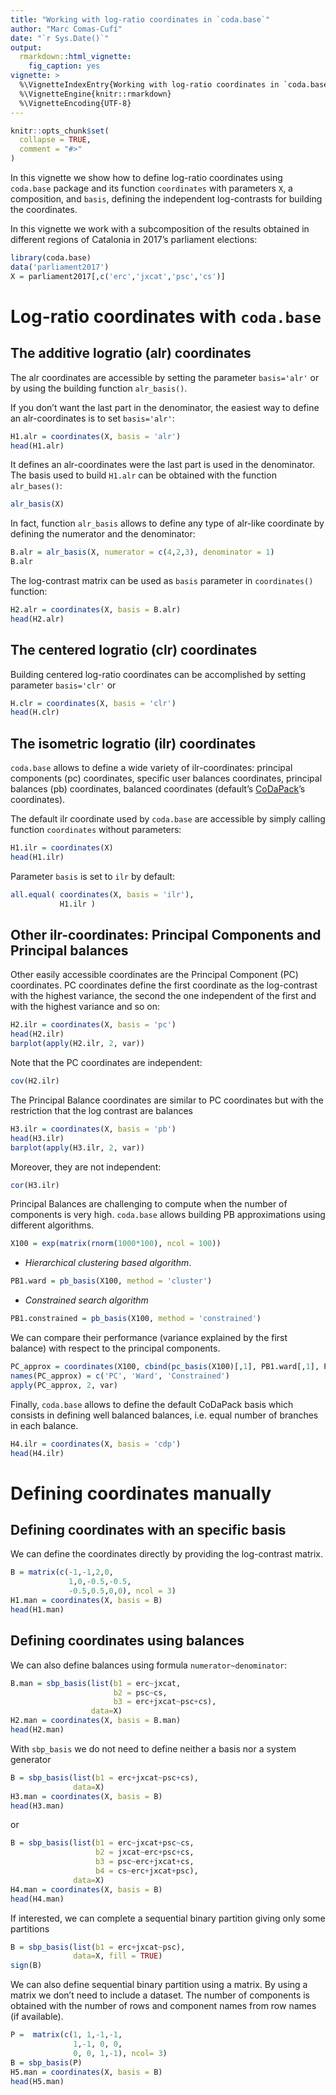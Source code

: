 ```yaml
---
title: "Working with log-ratio coordinates in `coda.base`"
author: "Marc Comas-Cufí"
date: "`r Sys.Date()`"
output:
  rmarkdown::html_vignette:
    fig_caption: yes
vignette: >
  %\VignetteIndexEntry{Working with log-ratio coordinates in `coda.base`}
  %\VignetteEngine{knitr::rmarkdown}
  %\VignetteEncoding{UTF-8}
---
```


```r
knitr::opts_chunk$set(
  collapse = TRUE,
  comment = "#>"
)
```

In this vignette we show how to define log-ratio coordinates using `coda.base` package and its function `coordinates` with parameters `X`, a composition, and `basis`, defining the independent log-contrasts for building the coordinates.

In this vignette we work with a subcomposition of the results obtained in different regions of Catalonia in 2017's parliament elections:

```r
library(coda.base)
data('parliament2017')
X = parliament2017[,c('erc','jxcat','psc','cs')]
```

# Log-ratio coordinates with `coda.base`

##  The additive logratio (alr) coordinates

The alr coordinates are accessible by setting the parameter `basis='alr'` or by using the building function `alr_basis()`.

If you don't want the last part in the denominator, the easiest way to define an alr-coordinates is to set `basis='alr'`:

```r
H1.alr = coordinates(X, basis = 'alr')
head(H1.alr)
```

It defines an alr-coordinates were the last part is used in the denominator. The basis used to build `H1.alr` can be obtained with the function `alr_bases()`:

```r
alr_basis(X)
```

In fact, function `alr_basis` allows to define any type of alr-like coordinate by defining the numerator and the denominator:

```r
B.alr = alr_basis(X, numerator = c(4,2,3), denominator = 1)
B.alr
```

The log-contrast matrix can be used as `basis` parameter in `coordinates()` function:

```r
H2.alr = coordinates(X, basis = B.alr)
head(H2.alr)
```

##  The centered logratio (clr) coordinates

Building centered log-ratio coordinates can be accomplished by setting parameter `basis='clr'` or 

```r
H.clr = coordinates(X, basis = 'clr')
head(H.clr)
```


## The isometric logratio (ilr) coordinates

`coda.base` allows to define a wide variety of ilr-coordinates: principal components (pc) coordinates, specific user balances coordinates, principal balances (pb) coordinates, balanced coordinates (default's [CoDaPack](https://imae.udg.edu/codapack/)'s coordinates).

The default ilr coordinate used by `coda.base` are accessible by simply calling function `coordinates` without parameters:

```r
H1.ilr = coordinates(X)
head(H1.ilr)
```

Parameter `basis` is set to `ilr` by default:

```r
all.equal( coordinates(X, basis = 'ilr'),
           H1.ilr )
```

## Other ilr-coordinates: Principal Components and Principal balances

Other easily accessible coordinates are the Principal Component (PC) coordinates. PC coordinates define the first coordinate as the log-contrast with the highest variance, the second the one independent of the first and with the highest variance and so on:

```r
H2.ilr = coordinates(X, basis = 'pc')
head(H2.ilr)
barplot(apply(H2.ilr, 2, var))
```

Note that the PC coordinates are independent:

```r
cov(H2.ilr)
```


The Principal Balance coordinates are similar to PC coordinates but with the restriction that the log contrast are balances 

```r
H3.ilr = coordinates(X, basis = 'pb')
head(H3.ilr)
barplot(apply(H3.ilr, 2, var))
```

Moreover, they are not independent:

```r
cor(H3.ilr)
```

Principal Balances are challenging to compute when the number of components is very high. `coda.base` allows building PB approximations using different algorithms.

```r
X100 = exp(matrix(rnorm(1000*100), ncol = 100))
```

* _Hierarchical clustering based algorithm_.

```r
PB1.ward = pb_basis(X100, method = 'cluster')
```

* _Constrained search algorithm_

```r
PB1.constrained = pb_basis(X100, method = 'constrained')
```

We can compare their performance (variance explained by the first balance) with respect to the principal components.

```r
PC_approx = coordinates(X100, cbind(pc_basis(X100)[,1], PB1.ward[,1], PB1.constrained[,1]))
names(PC_approx) = c('PC', 'Ward', 'Constrained')
apply(PC_approx, 2, var)
```

Finally, `coda.base` allows to define the default CoDaPack basis which consists in defining well balanced balances, i.e. equal number of branches in each balance.

```r
H4.ilr = coordinates(X, basis = 'cdp')
head(H4.ilr)
```

# Defining coordinates manually

## Defining coordinates with an specific basis

We can define the coordinates directly by providing the log-contrast matrix.

```r
B = matrix(c(-1,-1,2,0,
             1,0,-0.5,-0.5,
             -0.5,0.5,0,0), ncol = 3)
H1.man = coordinates(X, basis = B)
head(H1.man)
```

## Defining coordinates using balances

We can also define balances using formula `numerator~denominator`:

```r
B.man = sbp_basis(list(b1 = erc~jxcat,
                       b2 = psc~cs,
                       b3 = erc+jxcat~psc+cs), 
                  data=X)
H2.man = coordinates(X, basis = B.man)
head(H2.man)
```

With `sbp_basis` we do not need to define neither a basis nor a system generator

```r
B = sbp_basis(list(b1 = erc+jxcat~psc+cs), 
              data=X)
H3.man = coordinates(X, basis = B)
head(H3.man)
```

or 

```r
B = sbp_basis(list(b1 = erc~jxcat+psc~cs, 
                   b2 = jxcat~erc+psc+cs,
                   b3 = psc~erc+jxcat+cs,
                   b4 = cs~erc+jxcat+psc),
              data=X)
H4.man = coordinates(X, basis = B)
head(H4.man)
```

If interested, we can complete a sequential binary partition giving only some partitions


```r
B = sbp_basis(list(b1 = erc+jxcat~psc), 
              data=X, fill = TRUE)
sign(B)
```


We can also define sequential binary partition using a matrix. By using a matrix we don't need to include a dataset. The number of components is obtained with the number of rows and component names from row names (if available).

```r
P =  matrix(c(1, 1,-1,-1,
              1,-1, 0, 0,
              0, 0, 1,-1), ncol= 3)
B = sbp_basis(P)
H5.man = coordinates(X, basis = B)
head(H5.man)
```

